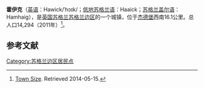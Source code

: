 {{Infobox settlement
| name                    = 霍伊克
| native_name             = Hawick
| settlement_type         = 城镇
| image_skyline           = Hawick from the top of the Motte - geograph.org.uk - 767662.jpg
| imagesize               = 
| image_caption           = 
| image_flag              = 
| flag_size               = 
| image_shield            = 
| shield_size             = 
| pushpin_map             = Scotland Scottish Borders
| pushpin_label_position  = 
| pushpin_map_caption     = 在苏格兰邊區的位置
| latd  =55.422145 |latm  =  |lats  = |latNS  = N 
| longd =2.787549 |longm = |longs = |longEW = W 
| coordinates_type        = region:ES_type:city
| coordinates_display     = inline,title
| subdivision_type        = 国家
| subdivision_name        = {{英国}}
| subdivision_type1       = [[英国行政区划|组成国]]
| subdivision_name1       = {{SCO}}
| subdivision_type2       = [[苏格兰行政区划|单一管理区]]
| subdivision_name2       = [[苏格兰边区|苏格兰边区]]
| area_total_km2          =  4.9
| elevation_m             =  
| population_total        = 14294
| population_as_of        = 2011年
| population_density_km2  = 2905
| website                 = 
| footnotes               = 
}}
'''霍伊克'''（[[英语|英语]]：Hawick/ˈhɔɪk/；[[低地苏格兰语|低地苏格兰语]]：Haaick；[[苏格兰盖尔语|苏格兰盖尔语]]：Hamhaig），是[[英国|英国]][[苏格兰|苏格兰]][[苏格兰边区|苏格兰边区]]的一个城镇，位于[[杰德堡|杰德堡]]西南16.1公里。总人口14,294（2011年）<ref name="Pop.">[http://www.citypopulation.de/php/uk-scotland.php?cityid=444001 Town Size]. Retrieved 2014-05-15.</ref>。

==参考文献==
{{reflist}}

{{Authority control}}
[[Category:苏格兰边区居民点|Category:苏格兰边区居民点]]
